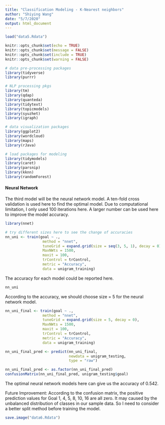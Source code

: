 ```yaml
---
title: "Classification Modeling - K-Nearest neighbors"
author: "Shiying Wang"
date: "5/7/2020"
output: html_document
---
```


```r
load("data5.Rdata")
```

```r
knitr::opts_chunk$set(echo = TRUE)
knitr::opts_chunk$set(message = FALSE)
knitr::opts_chunk$set(include = TRUE)
knitr::opts_chunk$set(warning = FALSE)
```

```r
# data pre-processing packages
library(tidyverse)
library(purrr)

# NLP processing pkgs
library(tm)
library(qdap)
library(quanteda)
library(tidytext)
library(topicmodels)
library(syuzhet)
library(igraph)

# data visualization packages
library(ggplot2)
library(wordcloud)
library(maps)
library(rJava)

# load packages for modeling
library(tidymodels)
library(caret)
library(parsnip)
library(kknn)
library(randomForest)
```

#### Neural Network
The third model will be the neural network model. A ten-fold cross validation is used here to find the optimal model. Due to computational limitation, I only used 100 iterations here. A larger number can be used here to improve the model accuracy.
```r
library(nnet)
```

```r
# try different sizes here to see the change of accuracies
nn_uni <- train(goal ~ .,
                 method = "nnet",
                 tuneGrid = expand.grid(size = seq(3, 5, 1), decay = 0),
                 MaxNWts = 1500,
                 maxit = 100,
                 trControl = trControl,
                 metric = "Accuracy",
                 data = unigram_training)
```

The accuracy for each model could be reported here.
```r
nn_uni
```

According to the accuracy, we should choose size = 5 for the neural network model.
```r
nn_uni_final <- train(goal ~ .,
                 method = "nnet",
                 tuneGrid = expand.grid(size = 5, decay = 0),
                 MaxNWts = 1500,
                 maxit = 100,
                 trControl = trControl,
                 metric = "Accuracy",
                 data = unigram_training)
```

```r
nn_uni_final_pred <- predict(nn_uni_final,
                             newdata = unigram_testing,
                             type = "raw")

nn_uni_final_pred <- as.factor(nn_uni_final_pred)
confusionMatrix(nn_uni_final_pred, unigram_testing$goal)
```
The optimal neural network models here can give us the accuracy of 0.542.  

Future Improvement: According to the confusion matrix, the positive prediction values for Goal 1, 4, 5, 8, 10, 16 are all zero. It may caused by the unbalanced distribution of classes in our sample data. So I need to consider a better split method before training the model.

```r
save.image("data6.Rdata")
```

